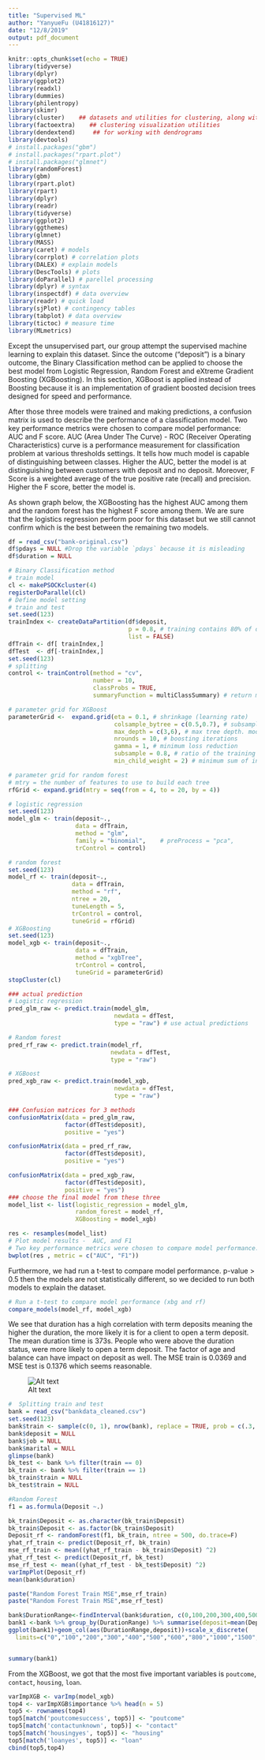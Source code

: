 ```yaml
---
title: "Supervised ML"
author: "YanyueFu (U41816127)"
date: "12/8/2019"
output: pdf_document
---
```


```r
knitr::opts_chunk$set(echo = TRUE)
library(tidyverse)
library(dplyr)
library(ggplot2)
library(readxl)
library(dummies)    
library(philentropy)
library(skimr)     
library(cluster)    ## datasets and utilities for clustering, along with some algos
library(factoextra)    ## clustering visualization utilities
library(dendextend)     ## for working with dendrograms
library(devtools) 
# install.packages("gbm")
# install.packages("rpart.plot")
# install.packages("glmnet")
library(randomForest)
library(gbm)
library(rpart.plot)
library(rpart)
library(dplyr)
library(readr)
library(tidyverse) 
library(ggplot2) 
library(ggthemes)
library(glmnet)
library(MASS)
library(caret) # models
library(corrplot) # correlation plots
library(DALEX) # explain models
library(DescTools) # plots
library(doParallel) # parellel processing
library(dplyr) # syntax
library(inspectdf) # data overview
library(readr) # quick load
library(sjPlot) # contingency tables
library(tabplot) # data overview
library(tictoc) # measure time
library(MLmetrics)
```

Except the unsupervised part, our group attempt the supervised machine learning to explain  this dataset. Since the outcome (“deposit”) is a binary outcome, the Binary Classification method can be applied to choose the best model from Logistic Regression, Random Forest and eXtreme Gradient Boosting (XGBoosting). In this section, XGBoost is applied instead of Boosting because it is an implementation of gradient boosted decision trees designed for speed and performance.

After those three models were trained and making predictions, a confusion matrix is used to describe the performance of a classification model. Two key performance metrics were chosen to compare model performance: AUC and F score. AUC (Area Under The Curve) - ROC (Receiver Operating Characteristics) curve is a performance measurement for classification problem at various thresholds settings. It tells how much model is capable of distinguishing between classes. Higher the AUC, better the model is at distinguishing between customers with deposit and no deposit. Moreover, F Score is a weighted average of the true positive rate (recall) and precision. Higher the F score, better the model is. 

As shown graph below, the XGBoosting has the highest AUC among them and the random forest has the highest F score among them. We are sure that the logistics regression perform  poor for this dataset but we still cannot confirm which is the best between  the remaining two models. 


```r
df = read_csv("bank-original.csv")
df$pdays = NULL #Drop the variable `pdays` because it is misleading
df$duration = NULL 
```

```r
# Binary Classification method 
# train model
cl <- makePSOCKcluster(4)
registerDoParallel(cl)
# Define model setting 
# train and test 
set.seed(123)
trainIndex <- createDataPartition(df$deposit,
                                  p = 0.8, # training contains 80% of data
                                  list = FALSE)
dfTrain <- df[ trainIndex,]
dfTest  <- df[-trainIndex,]
set.seed(123)
# splitting
control <- trainControl(method = "cv",
                        number = 10,
                        classProbs = TRUE,
                        summaryFunction = multiClassSummary) # return more metrics than binary classification

# parameter grid for XGBoost
parameterGrid <-  expand.grid(eta = 0.1, # shrinkage (learning rate)
                              colsample_bytree = c(0.5,0.7), # subsample ration of columns
                              max_depth = c(3,6), # max tree depth. model complexity
                              nrounds = 10, # boosting iterations
                              gamma = 1, # minimum loss reduction
                              subsample = 0.8, # ratio of the training instances
                              min_child_weight = 2) # minimum sum of instance weight

# parameter grid for random forest
# mtry = the number of features to use to build each tree
rfGrid <- expand.grid(mtry = seq(from = 4, to = 20, by = 4))

# logistic regression
set.seed(123) 
model_glm <- train(deposit~.,
                   data = dfTrain,
                   method = "glm",
                   family = "binomial",    # preProcess = "pca",
                   trControl = control)

# random forest 
set.seed(123)
model_rf <- train(deposit~.,
                  data = dfTrain,
                  method = "rf",
                  ntree = 20,
                  tuneLength = 5,
                  trControl = control,
                  tuneGrid = rfGrid)
# XGBoosting
set.seed(123)
model_xgb <- train(deposit~.,
                   data = dfTrain,
                   method = "xgbTree",
                   trControl = control,
                   tuneGrid = parameterGrid)
stopCluster(cl)

### actual prediction
# Logistic regression
pred_glm_raw <- predict.train(model_glm,
                              newdata = dfTest,
                              type = "raw") # use actual predictions

# Random forest
pred_rf_raw <- predict.train(model_rf,
                             newdata = dfTest,
                             type = "raw")

# XGBoost
pred_xgb_raw <- predict.train(model_xgb,
                              newdata = dfTest,
                              type = "raw")

### Confusion matrices for 3 methods 
confusionMatrix(data = pred_glm_raw,
                factor(dfTest$deposit),
                positive = "yes")

confusionMatrix(data = pred_rf_raw,
                factor(dfTest$deposit),
                positive = "yes")

confusionMatrix(data = pred_xgb_raw,
                factor(dfTest$deposit),
                positive = "yes")
### choose the final model from these three
model_list <- list(logistic_regression = model_glm,
                   random_forest = model_rf,
                   XGBoosting = model_xgb)

res <- resamples(model_list)
# Plot model results -  AUC, and F1
# Two key performance metrics were chosen to compare model performance.
bwplot(res , metric = c("AUC", "F1"))
```


Furthermore, we had run a t-test to compare model performance. p-value > 0.5 then the models are not statistically different, so we decided to run both models to explain the dataset.
```r
# Run a t-test to compare model performance (xbg and rf)
compare_models(model_rf, model_xgb)
```


We see that duration has a high correlation with term deposits meaning the higher the duration, the more likely it is for a client to open a term deposit. The mean duration time is 373s. People who were above the duration status, were more likely to open a term deposit. The factor of age and balance can have impact on deposit as well. The MSE train is 0.0369 and MSE test is 0.1376 which seems reasonable.

![Alt text](rf.PNG)

```r
#  Splitting train and test
bank = read_csv("bankdata_cleaned.csv")
set.seed(123)
bank$train <- sample(c(0, 1), nrow(bank), replace = TRUE, prob = c(.3, .7))
bank$deposit = NULL
bank$job = NULL
bank$marital = NULL
glimpse(bank)
bk_test <- bank %>% filter(train == 0)
bk_train <- bank %>% filter(train == 1) 
bk_train$train = NULL     
bk_test$train = NULL  
```

```r
#Random Forest
f1 = as.formula(Deposit ~.)

bk_train$Deposit <- as.character(bk_train$Deposit)
bk_train$Deposit <- as.factor(bk_train$Deposit)
Deposit_rf <- randomForest(f1, bk_train, ntree = 500, do.trace=F) 
yhat_rf_train <- predict(Deposit_rf, bk_train)
mse_rf_train <- mean((yhat_rf_train - bk_train$Deposit) ^2) 
yhat_rf_test <- predict(Deposit_rf, bk_test)
mse_rf_test <- mean((yhat_rf_test - bk_test$Deposit) ^2) 
varImpPlot(Deposit_rf)
mean(bank$duration)

paste("Random Forest Train MSE",mse_rf_train)
paste("Random Forest Train MSE",mse_rf_test)

bank$DurationRange<-findInterval(bank$duration, c(0,100,200,300,400,500,600,800,1000,1500,2000,2500,3000))
bank1 <-bank %>% group_by(DurationRange) %>% summarise(deposit=mean(Deposit))
ggplot(bank1)+geom_col(aes(DurationRange,deposit))+scale_x_discrete(
  limits=c("0","100","200","300","400","500","600","800","1000","1500","2000","2500","3000"))


summary(bank1)
```



From the XGBoost, we got that the most five important variables is `poutcome`, `contact`, `housing`, `loan`.

```r
varImpXGB <- varImp(model_xgb)
top4 <- varImpXGB$importance %>% head(n = 5)
top5 <- rownames(top4)
top5[match('poutcomesuccess', top5)] <- "poutcome"
top5[match('contactunknown', top5)] <- "contact"
top5[match('housingyes', top5)] <- "housing"
top5[match('loanyes', top5)] <- "loan"
cbind(top5,top4)
```














